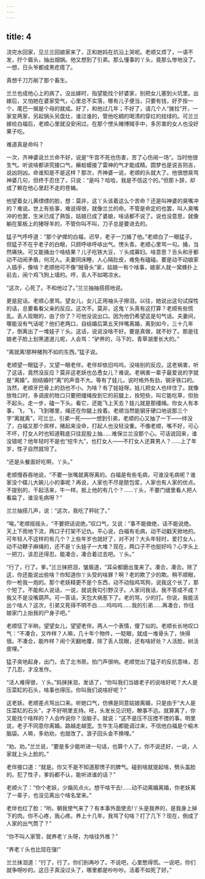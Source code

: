 ```yaml
---
---
---
```

title: 4
---



浇完水回家，见兰兰回娘家来了，正和她妈在炕沿上哭呢。老顺又烦了，一语不发，拧个眉头，抽出烟锅。他又想到了引弟。那么懂事的丫头，竟那么惨地没了。一想，日头爷都成黑疙瘩了。

真想千刀万剐了那个畜生。

兰兰也成他心上的病了。没出嫁时，指望能找个好婆家，别把女儿塞到火坑里。出嫁后，又怕她在婆家受气，心里总不实落，哪有儿子便当，只要有钱，好歹拴一个，尾巴一揭是个母的就成。好了，和他过几年；不好了，请几个人“拨拉”开，一家变两家，另起锅头另盘灶，谁过谁的，管他吃稠的喝清的穿红的挂绿的。可兰兰嫁给白福后，老顺心里就没安闲过。在那个愣头赌博贼手中，多厉害的女人也没好果子吃。

难道真是命吗？

一次，齐神婆说兰兰命不好，说是“午宫不死也伤害，苦了心伤闹一场”。当时他很生气。听说啥都讲究接口气，癞蛤蟆接了雷神的气才能成精。圆梦也是说吉则吉，说凶则凶。命谁知是不是这样？那次，齐神婆一说，老顺的头就大了。他很想臭骂神婆几句，但终于忍住了，只说：“是吗？哈哈，我是不信这个的。”但那卜辞，却成了赖在他心里赶不走的苍蝇。

他望着女儿黄缥缥的脸，想：莫非，这丫头该着这么个苦命？还是叫神婆的臭嘴冲的？难说。世上有些事，难说得很，就像兰兰的命。不管是命定的也罢，叫人臭嘴冲的也罢，生米已成了熟饭，姑娘已成了婆娘，啥话都不说了。说也没意思，就像躺在案板上的猪呀羊的，不管你叫不叫，刀子总是要进去的。

猛子气呼呼道：“那个驴撵的白福，迟早，老子一刀捅了他。”老顺白了一眼猛子。但猛子不在乎老子的白眼，只顾呼哧呼哧出气。愣头青。老顺心里骂一句。捅，当然痛快。可又能捅出个啥结果？儿子吃铁大豆，丫头成寡妇。啥意思？舌头和牙都动不动闹矛盾，何况人。夫妻同床睡，人心隔肚皮，难免有磕碰。要是动不动娘家人插手，像啥？老顺他可不像“贼骨头”家，姑娘一有个啥事，娘家人就一窝蜂扑上前去，闹个鸡飞狗上墙的。哼，丢人不如喝凉水。

“这次，心死了。不和他过了。”兰兰抽抽搭搭地说。

更是屁话。老顺心里骂。望女儿，女儿正用袖头子擦泪。以往，她说出这句试探性的话，总要看看父亲的反应。这次不。莫非，这鬼丫头真有这打算？老顺有些慌乱。丢人现眼的，由了你了？可他没说出口。因为他仍希望这是句气话。夫妻间，哪能没有气话呢？他们老两口，自结婚后第五天拌嘴离婚，离到如今，三十几年了，倒离出了一堆娃子丫头。这话，说说没啥不好。要是真做，就不妙了。那是往娘老子脸上划黑道道儿呢，人会骂：“驴养的，马下的，青草湖里长大的。”

“离就离!那种猪狗不如的东西。”猛子说。

老顺望一眼猛子，又望一眼老伴。老伴却依旧呜呜，没啥别的反应。这老祸害，听了这话，竟然没反应？莫非这老妖也怂恿女儿？难说。老祸害一辈子最爱说的字就是“离婚”。刚结婚时“离”的声音不大。等有了娃儿，说时格外有劲，钢牙铁口的。当然，老顺牙巴骨上的劲也不小。为啥？有了娃娃呀。娃儿把女人也绊住了。就像放牲口时，多调皮的牲口只要把缰绳拴到它的前腿上，拴短些，叫它能吃草，但抬不起头。走一步，磕一下头。看它，还能飞上天去？娃儿就是那缰绳。你女人有本事，飞，飞，飞到哪里，绳还在你腿上拴着。老顺当然能钢牙硬口地说那三个字“离就离”，可兰兰，引弟一死——一想到引弟，老顺的心又抽了一下——绊没了，白福又那个屌样，赌起来没命，打起人也没轻没重。不像老顺，嘴不好，可心不坏，打女人时也知道鞋底只往屁股上抽……难保兰兰没那个心。可话说回来，谁没错呢？他年轻时不是也“挖牛九”，也打女人——不打女人还算男人？……上了年岁，性子自然就坦了。

“还是头餐面好吃啊，丫头。”

老顺慢吞吞地说，“不要一张嘴就离呀离的。白福是有些毛病，可谁没毛病呢？谁家没个碟儿大碗儿小的事呢？再说，人家也不尽是脓包浆，人家也有人家的优点。不提别的，干起活来，牛一样。抵上他的有几个？……丫头，不要门缝里看人把人看扁了，谁没毛病呀？”

兰兰抽搭几声，说：“这次，我吃了秤砣了。”

“唉。”老顺摇摇头，“不要把话说绝。”叹口气，又说：“事不能做绝，话不能说绝。天上下雨地下流，两口子打架不记仇。平心说，白福有毛病，动不动戳天掀地的。可年轻人不这样的有几个？上些年岁也就好了，对不对？大头年轻时，爱打女人，动不动鞭子麻绳的，还不是丫头娃子一大堆？现在，两口子不也挺好吗？心字头上一把刀，该忍还得忍。能凑合，凑合着过去吧。丫头。”

“行了，行了。爹。”兰兰抹把泪，皱眉道，“耳朵都磨出茧来了。凑合，凑合。除了这，你还能说出些啥？你知道你丫头受的啥罪？啊？老的欺了少的欺。稍不顺眼，你一枪我一炮的。那个老妖精更不是个东西，动不动指鸡骂狗，说我这个长了，那个短了。不能和人说话，一说，就说我勾引野汉子。人家问我话，我不答成不成？我又不是没嘴葫芦。可一答话，天包大祸惹下了。老的骂，少的打。你说，我能活出个啥人？这次，引弟又死得不明不白……呜呜呜……我的引弟……再凑合，你往娘家门上抬我的尸身子吧。”

老顺怔了半晌，望望女儿，望望老伴。两人一个表情，傻了似的。老顺长长地叹口气：“不凑合，又咋样？人嘛，几十年个物件，一眨眼，就成一堆骨头了，快得很。不凑合，能咋样？闹个天翻地覆，除了丢人现眼，还有啥好处？人活脸，树活皮哩。”

猛子突地起身，出门，去了北书房。拍门声很响。老顺觉出了猛子的反抗意味，忍了几忍，才没发作。

“活人难得很，丫头。”妈抹抹泪，发话了，“你叫我们当娘老子的说啥好呢？大人是压菜缸的石头，啥事也得压。你叫我们说啥好呢？”

这老妖。老顺差点骂出口来。听她口气，仿佛是同意姑娘离婚，只是由于“大人是压菜缸的石头”，才不好明里支持。呸，头发长见识短，瞭事不远。就算离了，你又能找个啥样的？人会咋说你？没脑子。就说：“这不是压不压搅不搅的事。明里说，老子不同意你离婚。路越走越宽。生牛生马都能调过来，不信他白福是个榆木脑袋。人嘛，多劝劝，也就改了。浪子回头金不换哩。”

“劝。劝。”兰兰说，“要是多少能听进一句话，也算个人了。你不说还好，一说，人家就上头上脸的。”

老伴接口道：“就是。你又不是不知道那愣子的脾气。碰到啥就提起啥，劈头盖脸的。犯了性子，爹妈都不认，能听进谁的话？”

老顺火了：“你个老妖，少煽风点火。想干啥干去!……动不动离婚离婚，你老妖离了一辈子，也没见离出个啥名堂来。”

老伴也红了脸：“哟，朝我使气来了？有本事外面使去!丫头是我养的，是我身上掉下的肉。你不心疼，我心疼。养上十几年，我骂了句啥？打了几下？现在，倒成了人家的出气筒了？”

“你不叫人家管，就养老丫头呀，为啥往外推？”

“养老丫头也比现在强!”

兰兰抹泪道：“行了，行了。你们别再吵了。不说吧，心里憋得慌。一说吧，你们就争呀吵的。这日子真没过头了，哪里都是吵吵吵。活着不如死了好。”